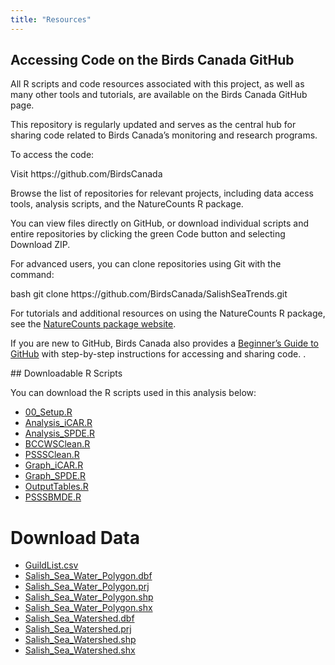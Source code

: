```yaml
---
title: "Resources"
---
```


## Accessing Code on the Birds Canada GitHub

All R scripts and code resources associated with this project, as well as many other tools and tutorials, are available on the Birds Canada GitHub page.

This repository is regularly updated and serves as the central hub for sharing code related to Birds Canada’s monitoring and research programs.

To access the code:

Visit https://github.com/BirdsCanada

Browse the list of repositories for relevant projects, including data access tools, analysis scripts, and the NatureCounts R package.

You can view files directly on GitHub, or download individual scripts and entire repositories by clicking the green Code button and selecting Download ZIP.

For advanced users, you can clone repositories using Git with the command:

bash git clone https://github.com/BirdsCanada/SalishSeaTrends.git

For tutorials and additional resources on using the NatureCounts R package, see the [NatureCounts package website](https://birdscanada.github.io/naturecounts/articles/index.html).

If you are new to GitHub, Birds Canada also provides a [Beginner’s Guide to GitHub](https://birdscanada.github.io/BirdsCanada_GitHubGuide/) with step-by-step instructions for accessing and sharing code. .

\## Downloadable R Scripts

You can download the R scripts used in this analysis below:

-   [00_Setup.R](Scripts/00_Setup.R)
-   [Analysis_iCAR.R](Scripts/Analysis_iCAR.R)
-   [Analysis_SPDE.R](Scripts/Analysis_SPDE.R)
-   [BCCWSClean.R](Scripts/BCCWSClean.R)
-   [PSSSClean.R](Scripts/PSSSClean.R)
-   [Graph_iCAR.R](Scripts/Graph_iCAR.R)
-   [Graph_SPDE.R](Scripts/Graph_SPDE.R)
-   [OutputTables.R](Scripts/OutputTables.R)
-   [PSSSBMDE.R](Scripts/PSSSBMDE.R)

# Download Data

-   [GuildList.csv](Data/GuildList.csv)
-   [Salish_Sea_Water_Polygon.dbf](Data/Spatial/Salish_Sea_Water_Polygon.dbf)
-   [Salish_Sea_Water_Polygon.prj](Data/Spatial/Salish_Sea_Water_Polygon.prj)
-   [Salish_Sea_Water_Polygon.shp](Data/Spatial/Salish_Sea_Water_Polygon.shp)
-   [Salish_Sea_Water_Polygon.shx](Data/Spatial/Salish_Sea_Water_Polygon.shx)
-   [Salish_Sea_Watershed.dbf](Data/Spatial/Salish_Sea_Watershed.dbf)
-   [Salish_Sea_Watershed.prj](Data/Spatial/Salish_Sea_Watershed.prj)
-   [Salish_Sea_Watershed.shp](Data/Spatial/Salish_Sea_Watershed.shp)
-   [Salish_Sea_Watershed.shx](Data/Spatial/Salish_Sea_Watershed.shx)
